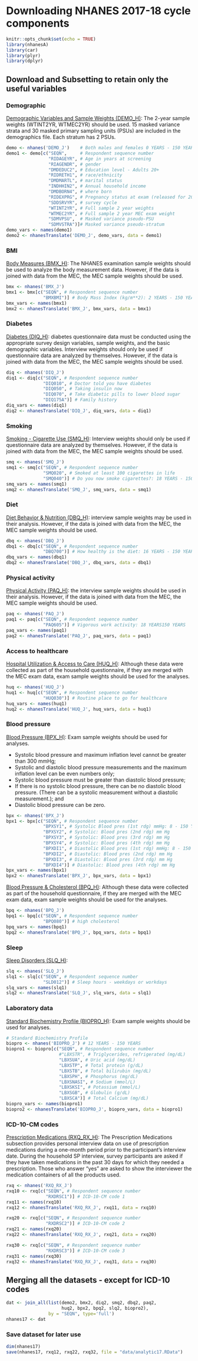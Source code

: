 # Downloading NHANES 2017-18 cycle components


```r
knitr::opts_chunk$set(echo = TRUE)
library(nhanesA)
library(car)
library(plyr)
library(dplyr)
```

## Download and Subsetting to retain only the useful variables

### Demographic

[Demographic Variables and Sample Weights (DEMO_H)](https://wwwn.cdc.gov/nchs/nhanes/2017-2018/demo_j.htm): The 2-year sample weights (WTINT2YR, WTMEC2YR) should be used. 15 masked variance strata and 30 masked primary sampling units (PSUs) are included in the demographics file. Each stratum has 2 PSUs.

```r
demo <- nhanes('DEMO_J')    # Both males and females 0 YEARS - 150 YEARS
demo1 <- demo[c("SEQN",     # Respondent sequence number
                "RIDAGEYR", # Age in years at screening
                "RIAGENDR", # gender
                "DMDEDUC2", # Education level - Adults 20+
                "RIDRETH1", # race/ethnicity
                "DMDMARTL", # marital status	
                "INDHHIN2", # Annual household income
                "DMDBORN4", # where born
                "RIDEXPRG", # Pregnancy status at exam (released for 20-44 yrs)
                "SDDSRVYR", # survey cycle
                "WTINT2YR", # Full sample 2 year weights
                "WTMEC2YR", # Full sample 2 year MEC exam weight
                "SDMVPSU",  # Masked variance pseudo-PSU
                "SDMVSTRA")]# Masked variance pseudo-stratum
demo_vars <- names(demo1) 
demo2 <- nhanesTranslate('DEMO_J', demo_vars, data = demo1)
```

### BMI

[Body Measures (BMX_H)](https://wwwn.cdc.gov/nchs/nhanes/2017-2018/bmx_j.htm): The NHANES examination sample weights should be used to analyze the body measurement data. However, if the data is joined with data from the MEC, the MEC sample weights should be used.

```r
bmx <- nhanes('BMX_J')
bmx1 <- bmx[c("SEQN", # Respondent sequence number
              "BMXBMI")] # Body Mass Index (kg/m**2): 2 YEARS - 150 YEARS
bmx_vars <- names(bmx1)
bmx2 <- nhanesTranslate('BMX_J', bmx_vars, data = bmx1)
```

### Diabetes

[Diabetes (DIQ_H)](https://wwwn.cdc.gov/nchs/nhanes/2017-2018/diq_j.htm): diabetes questionnaire data must be conducted using the appropriate survey design variables, sample weights, and the basic demographic variables. Interview weights should only be used if questionnaire data are analyzed by themselves. However, if the data is joined with data from the MEC, the MEC sample weights should be used.

```r
diq <- nhanes('DIQ_J')
diq1 <- diq[c("SEQN", # Respondent sequence number
              "DIQ010", # Doctor told you have diabetes
              "DIQ050", # Taking insulin now
              "DIQ070", # Take diabetic pills to lower blood sugar
              "DIQ175A")] # Family history
diq_vars <- names(diq1)
diq2 <- nhanesTranslate('DIQ_J', diq_vars, data = diq1)
```

### Smoking

[Smoking - Cigarette Use (SMQ_H)](https://wwwn.cdc.gov/nchs/nhanes/2017-2018/smq_j.htm): Interview weights should only be used if questionnaire data are analyzed by themselves. However, if the data is joined with data from the MEC, the MEC sample weights should be used.

```r
smq <- nhanes('SMQ_J')
smq1 <- smq[c("SEQN", # Respondent sequence number
              "SMQ020", # Smoked at least 100 cigarettes in life
              "SMQ040")] # Do you now smoke cigarettes?: 18 YEARS - 150 YEARS
smq_vars <- names(smq1)
smq2 <- nhanesTranslate('SMQ_J', smq_vars, data = smq1)
```

### Diet

[Diet Behavior & Nutrition (DBQ_H)](https://wwwn.cdc.gov/nchs/nhanes/2017-2018/dbq_j.htm): interview sample weights may be used in their analysis. However, if the data is joined with data from the MEC, the MEC sample weights should be used.

```r
dbq <- nhanes('DBQ_J')
dbq1 <- dbq[c("SEQN", # Respondent sequence number
              "DBQ700")] # How healthy is the diet: 16 YEARS - 150 YEARS
dbq_vars <- names(dbq1)
dbq2 <- nhanesTranslate('DBQ_J', dbq_vars, data = dbq1)
```

### Physical activity

[Physical Activity (PAQ_H)](https://wwwn.cdc.gov/nchs/nhanes/2017-2018/PAQ_j.htm): the interview sample weights should be used in their analysis. However, if the data is joined with data from the MEC, the MEC sample weights should be used.

```r
paq <- nhanes('PAQ_J')
paq1 <- paq[c("SEQN", # Respondent sequence number
              "PAQ605")] # Vigorous work activity: 18 YEARS150 YEARS
paq_vars <- names(paq1)
paq2 <- nhanesTranslate('PAQ_J', paq_vars, data = paq1)
```

### Access to healthcare

[Hospital Utilization & Access to Care (HUQ_H)](https://wwwn.cdc.gov/nchs/nhanes/2017-2018/huq_j.htm): Although these data were collected as part of the household questionnaire, if they are merged with the MEC exam data, exam sample weights should be used for the analyses.

```r
huq <- nhanes('HUQ_J')
huq1 <- huq[c("SEQN", # Respondent sequence number
              "HUQ030")] # Routine place to go for healthcare
huq_vars <- names(huq1)
huq2 <- nhanesTranslate('HUQ_J', huq_vars, data = huq1)
```

### Blood pressure

[Blood Pressure (BPX_H)](https://wwwn.cdc.gov/nchs/nhanes/2017-2018/bpx_j.htm): Exam sample weights should be used for analyses.

-   Systolic blood pressure and maximum inflation level cannot be greater than 300 mmHg;
-   Systolic and diastolic blood pressure measurements and the maximum inflation level can be even numbers only;
-   Systolic blood pressure must be greater than diastolic blood pressure;
-   If there is no systolic blood pressure, there can be no diastolic blood pressure. (There can be a systolic measurement without a diastolic measurement.); and
-   Diastolic blood pressure can be zero.

```r
bpx <- nhanes('BPX_J')
bpx1 <- bpx[c("SEQN", # Respondent sequence number
              "BPXSY1", # Systolic Blood pres (1st rdg) mmHg: 8 - 150 YEARS
              "BPXSY2", # Systolic: Blood pres (2nd rdg) mm Hg
              "BPXSY3", # Systolic: Blood pres (3rd rdg) mm Hg
              "BPXSY4", # Systolic: Blood pres (4th rdg) mm Hg
              "BPXDI1", # Diastolic Blood pres (1st rdg) mmHg: 8 - 150 YEARS
              "BPXDI2", # Diastolic: Blood pres (2nd rdg) mm Hg
              "BPXDI3", # Diastolic: Blood pres (3rd rdg) mm Hg
              "BPXDI4")] # Diastolic: Blood pres (4th rdg) mm Hg
bpx_vars <- names(bpx1)
bpx2 <- nhanesTranslate('BPX_J', bpx_vars, data = bpx1)
```

[Blood Pressure & Cholesterol (BPQ_H)](https://wwwn.cdc.gov/nchs/nhanes/2017-2018/bpq_j.htm): Although these data were collected as part of the household questionnaire, if they are merged with the MEC exam data, exam sample weights should be used for the analyses.

```r
bpq <- nhanes('BPQ_J')
bpq1 <- bpq[c("SEQN", # Respondent sequence number
              "BPQ080")] # high cholesterol
bpq_vars <- names(bpq1)
bpq2 <- nhanesTranslate('BPQ_J', bpq_vars, data = bpq1)
```

### Sleep

[Sleep Disorders (SLQ_H)](https://wwwn.cdc.gov/nchs/nhanes/2017-2018/slq_j.htm):

```r
slq <- nhanes('SLQ_J')
slq1 <- slq[c("SEQN", # Respondent sequence number
              "SLD012")] # Sleep hours - weekdays or workdays
slq_vars <- names(slq1)
slq2 <- nhanesTranslate('SLQ_J', slq_vars, data = slq1)
```

### Laboratory data

[Standard Biochemistry Profile (BIOPRO_H)](https://wwwn.cdc.gov/nchs/nhanes/2017-2018/BIOPRO_j.htm): Exam sample weights should be used for analyses.

```r
# Standard Biochemistry Profile
biopro <- nhanes('BIOPRO_J') # 12 YEARS - 150 YEARS
biopro1 <- biopro[c("SEQN", # Respondent sequence number
                    #"LBXSTR", # Triglycerides, refrigerated (mg/dL)
                    "LBXSUA", # Uric acid (mg/dL)
                    "LBXSTP", # Total protein (g/dL)
                    "LBXSTB", # Total bilirubin (mg/dL)
                    "LBXSPH", # Phosphorus (mg/dL)
                    "LBXSNASI", # Sodium (mmol/L)
                    "LBXSKSI", # Potassium (mmol/L)
                    "LBXSGB", # Globulin (g/dL)
                    "LBXSCA")] # Total Calcium (mg/dL)
biopro_vars <- names(biopro1) 
biopro2 <- nhanesTranslate('BIOPRO_J', biopro_vars, data = biopro1)
```

### ICD-10-CM codes

[Prescription Medications (RXQ_RX_H)](https://wwwn.cdc.gov/Nchs/Nhanes/2017-2018/RXQ_RX_j.htm): The Prescription Medications subsection provides personal interview data on use of prescription medications during a one-month period prior to the participant's interview date. During the household SP interview, survey participants are asked if they have taken medications in the past 30 days for which they needed a prescription. Those who answer "yes" are asked to show the interviewer the medication containers of all the products used.

```r
rxq <- nhanes('RXQ_RX_J')
rxq10 <- rxq[c("SEQN", # Respondent sequence number
               "RXDRSC1")] # ICD-10-CM code 1
rxq11 <- names(rxq10) 
rxq12 <- nhanesTranslate('RXQ_RX_J', rxq11, data = rxq10)

rxq20 <- rxq[c("SEQN", # Respondent sequence number
               "RXDRSC2")] # ICD-10-CM code 2
rxq21 <- names(rxq20) 
rxq22 <- nhanesTranslate('RXQ_RX_J', rxq21, data = rxq20)

rxq30 <- rxq[c("SEQN", # Respondent sequence number
               "RXDRSC3")] # ICD-10-CM code 3
rxq31 <- names(rxq30) 
rxq32 <- nhanesTranslate('RXQ_RX_J', rxq31, data = rxq30)
```

## Merging all the datasets - except for ICD-10 codes

```r
dat <- join_all(list(demo2, bmx2, diq2, smq2, dbq2, paq2, 
                     huq2, bpx2, bpq2, slq2, biopro2),
                by = "SEQN", type='full')
nhanes17 <- dat
```

### Save dataset for later use

```r
dim(nhanes17)
save(nhanes17, rxq12, rxq22, rxq32, file = "data/analytic17.RData")  
```
